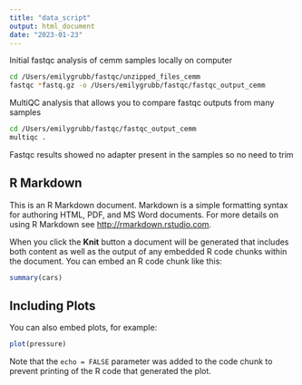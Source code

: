 ```yaml
---
title: "data_script"
output: html_document
date: "2023-01-23"
---
```


Initial fastqc analysis of cemm samples locally on computer
```bash
cd /Users/emilygrubb/fastqc/unzipped_files_cemm
fastqc *fastq.gz -o /Users/emilygrubb/fastqc/fastqc_output_cemm
```

MultiQC analysis that allows you to compare fastqc outputs from many samples
```bash
cd /Users/emilygrubb/fastqc/fastqc_output_cemm
multiqc . 
```
Fastqc results showed no adapter present in the samples so no need to trim

## R Markdown

This is an R Markdown document. Markdown is a simple formatting syntax for authoring HTML, PDF, and MS Word documents. For more details on using R Markdown see <http://rmarkdown.rstudio.com>.

When you click the **Knit** button a document will be generated that includes both content as well as the output of any embedded R code chunks within the document. You can embed an R code chunk like this:

```r
summary(cars)
```

## Including Plots

You can also embed plots, for example:

```r
plot(pressure)
```

Note that the `echo = FALSE` parameter was added to the code chunk to prevent printing of the R code that generated the plot.
